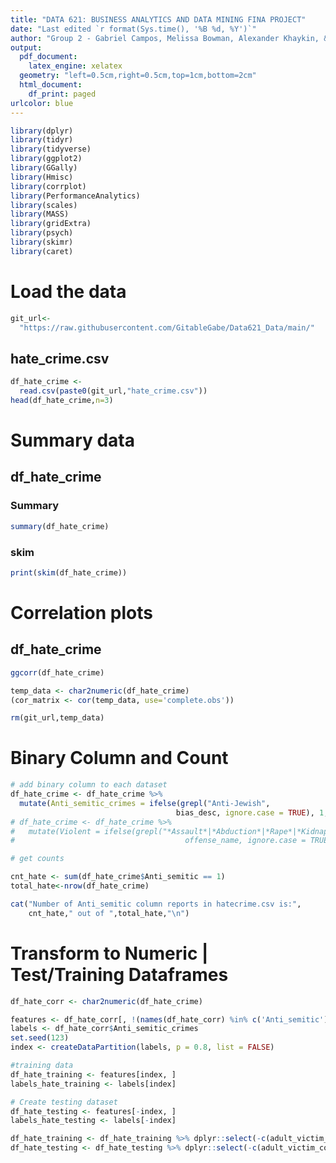 ```yaml
---
title: "DATA 621: BUSINESS ANALYTICS AND DATA MINING FINA PROJECT"
date: "Last edited `r format(Sys.time(), '%B %d, %Y')`"
author: "Group 2 - Gabriel Campos, Melissa Bowman, Alexander Khaykin, & Jennifer Abinette"
output:
  pdf_document:
    latex_engine: xelatex
  geometry: "left=0.5cm,right=0.5cm,top=1cm,bottom=2cm"
  html_document:
    df_print: paged
urlcolor: blue
---
```



```r
library(dplyr)
library(tidyr)
library(tidyverse)
library(ggplot2)
library(GGally)
library(Hmisc)
library(corrplot)
library(PerformanceAnalytics)
library(scales)
library(MASS)
library(gridExtra)
library(psych)
library(skimr)
library(caret)
```


# **Load the data**

```r
git_url<-
  "https://raw.githubusercontent.com/GitableGabe/Data621_Data/main/"

```

## hate_crime.csv

```r

df_hate_crime <- 
  read.csv(paste0(git_url,"hate_crime.csv"))
head(df_hate_crime,n=3)

```

# Summary data

## df_hate_crime


### Summary
```r
summary(df_hate_crime)
```
### skim

```r
print(skim(df_hate_crime))
```

# Correlation plots

## df_hate_crime

```r
ggcorr(df_hate_crime)
```

```r
temp_data <- char2numeric(df_hate_crime)
(cor_matrix <- cor(temp_data, use='complete.obs'))
```

```r
rm(git_url,temp_data)
```

# Binary Column and Count

```r

# add binary column to each dataset
df_hate_crime <- df_hate_crime %>%
  mutate(Anti_semitic_crimes = ifelse(grepl("Anti-Jewish",
                                     bias_desc, ignore.case = TRUE), 1, 0))
# df_hate_crime <- df_hate_crime %>%
#   mutate(Violent = ifelse(grepl("*Assault*|*Abduction*|*Rape*|*Kidnapping*|*Murder*",
#                                      offense_name, ignore.case = TRUE), 1, 0))

# get counts

cnt_hate <- sum(df_hate_crime$Anti_semitic == 1)
total_hate<-nrow(df_hate_crime)

cat("Number of Anti_semitic column reports in hatecrime.csv is:",
    cnt_hate," out of ",total_hate,"\n")

```
# Transform to Numeric | Test/Training Dataframes

```r
df_hate_corr <- char2numeric(df_hate_crime)
```


```r
features <- df_hate_corr[, !(names(df_hate_corr) %in% c('Anti_semitic'))]
labels <- df_hate_corr$Anti_semitic_crimes
set.seed(123)
index <- createDataPartition(labels, p = 0.8, list = FALSE)

#training data
df_hate_training <- features[index, ]
labels_hate_training <- labels[index]

# Create testing dataset
df_hate_testing <- features[-index, ]
labels_hate_testing <- labels[-index]

```

```r

df_hate_training <- df_hate_training %>% dplyr::select(-c(adult_victim_count,juvenile_victim_count,adult_offender_count,juvenile_offender_count,total_individual_victims))
df_hate_testing <- df_hate_testing %>% dplyr::select(-c(adult_victim_count,juvenile_victim_count,adult_offender_count,juvenile_offender_count,total_individual_victims))

```

